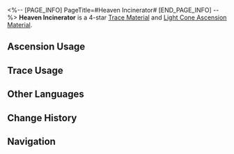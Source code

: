 <%-- [PAGE_INFO]
PageTitle=#Heaven Incinerator#
[END_PAGE_INFO] --%>
{{Item Infobox
|id          = 110223
|image       = Item Heaven Incinerator.png
|type        = Trace Material
|type2       = Light Cone Ascension Material
|invCategory = Upgrade Materials
|rarity      = 4
|effect      = A beast-form heliobus that homogenized after the Flaming Catastrophe War. Used to level up Traces significantly for {{Color|h|Nihility}} characters.
|description = An intelligent and powerful heliobus that has started to take the form of a beast.<br />The size of a heliobus's flame when it materializes indicates its strength. A large heliobus, having homogenized its numerous lesser peers, will gradually have a stable shape. These immortal beings can become so dangerous that they are considered calamities.
|source1     = [[Calyx (Alchemy Commission)]]
|source2     = [[Omni-Synthesizer]] &mdash; Material Synthesis
|source3     = [[Omni-Synthesizer]] &mdash; Material Exchange
}}
{{Description|''"Floods, fires, landslides, and thunderstorms..."''}}
'''Heaven Incinerator''' is a 4-star [[Trace Material]] and [[Light Cone Ascension Material]].

==Ascension Usage==
{{Ascension Usage}}

==Trace Usage==
{{Trace Usage}}

==Other Languages==
{{Other Languages
|en   = Heaven Incinerator
|zhs  = 焚天之魔
|zht  = 焚天之魔
|ja   = 焼天の魔
|ko   = 천공을 불태우는 마귀
|es   = Incinerador divino
|fr   = Incinérateur céleste
|ru   = Небесный крематор
|th   = Heaven Incinerator
|vi   = Quỷ Đốt Trời
|de   = Teufel der himmlischen Verbrennung
|id   = Heaven Incinerator
|pt   = Incinerador do Paraíso
}}

==Change History==
{{Change History|2.0}}

==Navigation==
{{Upgrade Material Navbox}}